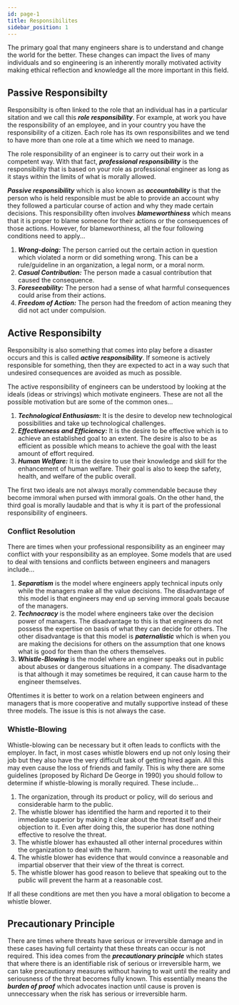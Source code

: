 ```yaml
---
id: page-1
title: Responsibilites
sidebar_position: 1
---
```


The primary goal that many engineers share is to understand and change the world for the better. These changes can impact the lives of many individuals and so engineering is an inherently morally motivated activity making ethical reflection and knowledge all the more important in this field.

## Passive Responsibilty

Responsibilty is often linked to the role that an individual has in a particular sitation and we call this ***role responsibility***. For example, at work you have the responsibility of an employee, and in your country you have the responsibility of a citizen. Each role has its own responsibilites and we tend to have more than one role at a time which we need to manage.

The role responsibility of an engineer is to carry out their work in a competent way. With that fact, ***professional responsibility*** is the responsibility that is based on your role as professional engineer as long as it stays within the limits of what is morally allowed.

***Passive responsibility*** which is also known as ***accountability*** is that the person who is held responsible must be able to provide an account why they followed a particular course of action and why they made certain decisions. This responsibility often involves ***blameworthiness*** which means that it is proper to blame someone for their actions or the consequences of those actions. However, for blameworthiness, all the four following conditions need to apply...

1. ***Wrong-doing:*** The person carried out the certain action in question which violated a norm or did something wrong. This can be a rule/guideline in an organization, a legal norm, or a moral norm.
2. ***Casual Contribution:*** The person made a casual contribution that caused the consequence.
3. ***Foreseeability:*** The person had a sense of what harmful consequences could arise from their actions.
4. ***Freedom of Action:*** The person had the freedom of action meaning they did not act under compulsion.

## Active Responsibilty

Responsibilty is also something that comes into play before a disaster occurs and this is called ***active responsibility***. If someone is actively responsible for something, then they are expected to act in a way such that undesired consequences are avoided as much as possible.

The active responsibility of engineers can be understood by looking at the ideals (ideas or strivings) which motivate engineers. These are not all the possible motivation but are some of the common ones...

1. ***Technological Enthusiasm:*** It is the desire to develop new technological possibilities and take up technological challenges.
2. ***Effectiveness and Efficiency:*** It is the desire to be effective which is to achieve an established goal to an extent. The desire is also to be as efficient as possible which means to achieve the goal with the least amount of effort required.
3. ***Human Welfare:*** It is the desire to use their knowledge and skill for the enhancement of human welfare. Their goal is also to keep the safety, health, and welfare of the public overall.

The first two ideals are not always morally commendable because they become immoral when pursed with immoral goals. On the other hand, the third goal is morally laudable and that is why it is part of the professional responsibility of engineers.

### Conflict Resolution

There are times when your professional responsibility as an engineer may conflict with your responsibility as an employee. Some models that are used to deal with tensions and conflicts between engineers and managers include...

1. ***Separatism*** is the model where engineers apply technical inputs only while the managers make all the value decisions. The disadvantage of this model is that engineers may end up serving immoral goals because of the managers.
2. ***Technocracy*** is the model where engineers take over the decision power of managers. The disadvantage to this is that engineers do not possess the expertise on basis of what they can decide for others. The other disadvantage is that this model is ***paternalistic*** which is when you are making the decisions for others on the assumption that one knows what is good for them than the others themselves.
3. ***Whistle-Blowing*** is the model where an engineer speaks out in public about abuses or dangerous situations in a company. The disadvantage is that although it may sometimes be required, it can cause harm to the engineer themselves.

Oftentimes it is better to work on a relation between engineers and managers that is more cooperative and mutally supportive instead of these three models. The issue is this is not always the case.

### Whistle-Blowing

Whistle-blowing can be necessary but it often leads to conflicts with the employer. In fact, in most cases whistle blowers end up not only losing their job but they also have the very difficult task of getting hired again. All this may even cause the loss of friends and family. This is why there are some guidelines (proposed by Richard De George in 1990) you should follow to determine if whistle-blowing is morally required. These include...

1. The organization, through its product or policy, will do serious and considerable harm to the public.
2. The whistle blower has identified the harm and reported it to their immediate superior by making it clear about the threat itself and their objection to it. Even after doing this, the superior has done nothing effective to resolve the threat.
3. The whistle blower has exhausted all other internal procedures within the organization to deal with the harm.
4. The whistle blower has evidence that would convince a reasonable and impartial observer that their view of the threat is correct.
5. The whistle blower has good reason to believe that speaking out to the public will prevent the harm at a reasonable cost.

If all these conditions are met then you have a moral obligation to become a whistle blower.

## Precautionary Principle

There are times where threats have serious or irreversible damage and in these cases having full certainty that these threats can occur is not required. This idea comes from the ***precautionary principle*** which states that where there is an identifiable risk of serious or irreversible harm, we can take precautionary measures without having to wait until the reality and seriousness of the threat becomes fully known. This essentially means the ***burden of proof*** which advocates inaction until cause is proven is unneccessary when the risk has serious or irreversible harm. 